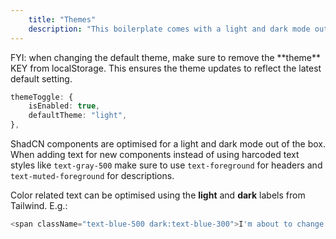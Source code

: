 ```yaml
---
    title: "Themes"
    description: "This boilerplate comes with a light and dark mode out of the box that can be either enabled or disabled through the `app.config.ts` file."
---
```


<Tip>
FYI: when changing the default theme, make sure to remove the **theme** KEY from localStorage. This ensures the theme updates to reflect the latest default setting.
</Tip>

```typescript
themeToggle: {
    isEnabled: true,
    defaultTheme: "light",
},
```

ShadCN components are optimised for a light and dark mode out of the box. When adding text for new components instead of using harcoded text styles like `text-gray-500` make sure to use `text-foreground` for headers and `text-muted-foreground` for descriptions.

Color related text can be optimised using the **light** and **dark** labels from Tailwind. E.g.:

```typescript
<span className="text-blue-500 dark:text-blue-300">I'm about to change colors.</span>
```
